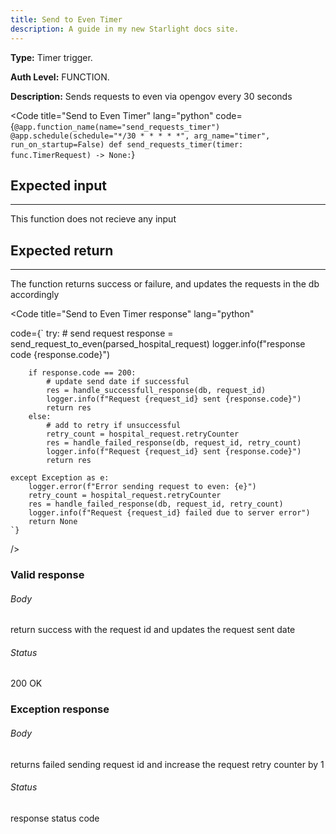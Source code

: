 ```yaml
---
title: Send to Even Timer
description: A guide in my new Starlight docs site.
---
```



**Type:** Timer trigger.

**Auth Level:** FUNCTION.

**Description:** Sends requests to even via opengov every 30 seconds

<Code
  title="Send to Even Timer"
  lang="python"
  code={`
    @app.function_name(name="send_requests_timer")
    @app.schedule(schedule="*/30 * * * * *", arg_name="timer", run_on_startup=False)
    def send_requests_timer(timer: func.TimerRequest) -> None:
    `}
></Code>

## Expected input

---

This function does not recieve any input

## Expected return

---
The function returns success or failure, and updates the requests in the db accordingly

<Code
  title="Send to Even Timer response"
  lang="python"
  
  code={`
    try:
        # send request
        response = send_request_to_even(parsed_hospital_request)
        logger.info(f"response code {response.code}")

        if response.code == 200:
            # update send date if successful
            res = handle_successfull_response(db, request_id)
            logger.info(f"Request {request_id} sent {response.code}")
            return res
        else:
            # add to retry if unsuccessful
            retry_count = hospital_request.retryCounter
            res = handle_failed_response(db, request_id, retry_count)
            logger.info(f"Request {request_id} sent {response.code}")
            return res

    except Exception as e:
        logger.error(f"Error sending request to even: {e}")
        retry_count = hospital_request.retryCounter
        res = handle_failed_response(db, request_id, retry_count)
        logger.info(f"Request {request_id} failed due to server error")
        return None
    `}

/>

### Valid response

###### Body

return success with the request id and updates the request sent date

###### Status

200 OK

### Exception response

###### Body

returns failed sending request id and increase the request retry counter by 1

###### Status

response status code 
